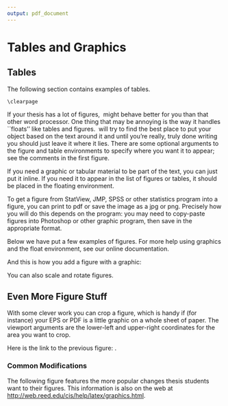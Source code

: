 ```yaml
---
output: pdf_document
---
```


# Tables and Graphics

## Tables

The following section contains examples of tables.  


\begin{table}[htp] % begins the table floating environment. This enables LaTeX to fit the table where it works best and lets you add a caption.
\caption[Correlation of Inheritance Factors between Parents and Child]{Correlation of Inheritance Factors between Parents and Child}
% The words in square brackets of the caption command end up in the Table of Tables. The words in curly braces are the caption directly over the table.
\begin{center}
% makes the table centered
\begin{tabular}{c c c c}
% the tabular environment is used to make the table itself. The {c c c c} specify that the table will have four columns and they will all be center-aligned. You can make the cell contents left aligned by replacing the Cs with Ls or right aligned by using Rs instead. Add more letters for more columns, and pipes (the vertical line above the backslash) for vertical lines. Another useful type of column is the p{width} column, which forces text to wrap within whatever width you specify e.g. p{1in}. Text will wrap badly in narrow columns though, so beware.
\toprule % a horizontal line, slightly thicker than \hline, depends on the booktabs package
  Factors &  Correlation between Parents \& Child & Inherited \\ % the first row of the table. Separate columns with ampersands and end the line with two backslashes. An environment begun in one cell will not carry over to adjacent rows.
  \midrule % another horizontal line
	Education 				& -0.49 & Yes 	 \\ % another row
	Socio-Economic Status 	& 0.28 	& Slight \\
	Income 					& 0.08 	& No	 \\
	Family Size 			& 0.19 	& Slight \\
	Occupational Prestige 	& 0.21 	& Slight \\
\bottomrule % yet another horizontal line
\end{tabular}
\end{center}
\label{inheritance} % labels are useful when you have more than one table or figure in your document. See our online documentation for more on this.
\end{table}

	\clearpage
<!-- clearpage ends the page, and also dumps out all floats.
  Floats are things like tables and figures. -->

<!-- Long table goes here -->

\section{Figures}

If your thesis has a lot of figures, \LaTeX\ might behave better for you than that other word processor.  One thing that may be annoying is the way it handles ``floats'' like tables and figures. \LaTeX\ will try to find the best place to put your object based on the text around it and until you're really, truly done writing you should just leave it where it lies.   There are some optional arguments to the figure and table environments to specify where you want it to appear; see the comments in the first figure.

If you need a graphic or tabular material to be part of the text, you can just put it inline. If you need it to appear in the list of figures or tables, it should be placed in the floating environment.

To get a figure from StatView, JMP, SPSS or other statistics program into a figure, you can print to pdf or save the image as a jpg or png. Precisely how you will do this depends on the program: you may need to copy-paste figures into Photoshop or other graphic program, then save in the appropriate format.

Below we have put a few examples of figures. For more help using graphics and the float environment, see our online documentation.

And this is how you add a figure with a graphic:
\begin{figure}[h]
% the options are h = here, t = top, b = bottom, p = page of figures.
% you can add an exclamation mark to make it try harder, and multiple
% options if you have an order of preference, e.g.
% \begin{figure}[h!tbp]
	   \centering
	    % DO NOT ADD A FILENAME EXTENSION TO THE GRAPHIC FILE
	    \includegraphics{subdivision}
	     \caption{A Figure}
	 \label{subd}
	\end{figure}

\clearpage 

<!-- starts a new page and stops trying to place floats such as tables and figures -->

\section{More Figure Stuff}

You can also scale and rotate figures.

 \begin{figure}[h!]
	       \centering
	    % DO NOT ADD A FILENAME EXTENSION TO THE GRAPHIC FILE
	    \includegraphics[scale=0.5,angle=180]{subdivision}
	    % if your figure shows up not where you want it, it may just be too big to fit. You can use the scale argument to shrink it, e.g. scale=0.85 is 85 percent of the original size.
	     \caption{A Smaller Figure, Flipped Upside Down}
	 \label{subd2}
\end{figure}

## Even More Figure Stuff
With some clever work you can crop a figure, which is handy if (for instance) your EPS or PDF is a little graphic on a whole sheet of paper. The viewport arguments are the lower-left and upper-right coordinates for the area you want to crop.

\begin{figure}[h!]
	    	       \centering
	    % DO NOT ADD A FILENAME EXTENSION TO THE GRAPHIC FILE
	   \includegraphics[clip=true, viewport=.0in .0in 1in 1in]{subdivision}
	    \caption{A Cropped Figure}
	 \label{subd3}
\end{figure}

<!-- Added by CII -->

Here is the link to the previous figure:  \ref{subd3}.

### Common Modifications

The following figure features the more popular changes thesis students want to their figures. This information is also on the web at <http://web.reed.edu/cis/help/latex/graphics.html>.
      
<!-- \renewcommand{\thefigure}{0.\arabic{figure}} 	 Renumbers the figure to the type 0.x 
\addtocounter{figure}{4} 						 starts the figure numbering at 4 -->
    
\begin{figure}[htbp]
    \begin{center}
        \includegraphics[scale=0.5]{subdivision}
    \caption[Subdivision of arc segments]{\footnotesize{Subdivision of arc segments. You can see that $ p_3 = p_6^\prime$.}} %the special ToC caption is in square brackets. The \footnotesize makes the figure caption smaller
    \label{barplot}
    \end{center}
\end{figure}
